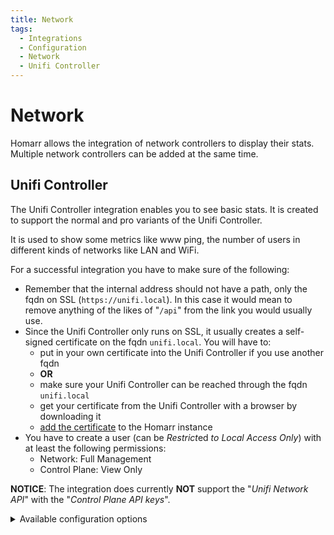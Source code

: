 ```yaml
---
title: Network
tags:
  - Integrations
  - Configuration
  - Network
  - Unifi Controller
---
```


# Network

Homarr allows the integration of network controllers to display their stats.
Multiple network controllers can be added at the same time.

## Unifi Controller
The Unifi Controller integration enables you to see basic stats. It is created to support the normal and pro variants of the Unifi Controller.

It is used to show some metrics like www ping, the number of users in different kinds of networks like LAN and WiFi.

For a successful integration you have to make sure of the following:

* Remember that the internal address should not have a path, only the fqdn on SSL (``https://unifi.local``). In this case it would mean to remove anything of the likes of "`/api`" from the link you would usually use.
* Since the Unifi Controller only runs on SSL, it usually creates a self-signed certificate on the fqdn `unifi.local`. You will have to: 
  * put in your own certificate into the Unifi Controller if you use another fqdn 
  * **OR**
  * make sure your Unifi Controller can be reached through the fqdn `unifi.local` 
  * get your certificate from the Unifi Controller with a browser by downloading it
  * [add the certificate](/docs/management/certificates) to the Homarr instance
* You have to create a user (can be *Restrict*ed *to Local Access Only*) with at least the following permissions:
  * Network: Full Management
  * Control Plane: View Only

**NOTICE**: The integration does currently **NOT** support the "*Unifi Network API*" with the "*Control Plane API keys*".

<details>
  <summary>
  Available configuration options
  </summary>
  <div>
  
| Field    | Type    | Description |
| -------- | ------- | ----------- |
| Username | Public | Username used for authentication |
| Password | Private | Password used for authentication |

  </div>
</details>
